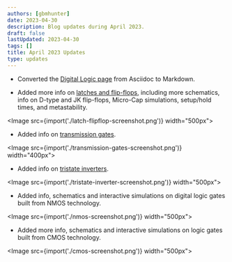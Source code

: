 ```yaml
---
authors: [gbmhunter]
date: 2023-04-30
description: Blog updates during April 2023.
draft: false
lastUpdated: 2023-04-30
tags: []
title: April 2023 Updates
type: updates
---
```


* Converted the [Digital Logic page](/electronics/circuit-design/digital-logic/) from Asciidoc to Markdown.

* Added more info on [latches and flip-flops](/electronics/circuit-design/digital-logic/latches-and-flip-flops/), including more schematics, info on D-type and JK flip-flops, Micro-Cap simulations, setup/hold times, and metastability.

<Image src={import('./latch-flipflop-screenshot.png')} width="500px"></Image>

* Added info on [transmission gates](/electronics/components/analogue-switches-transmission-gates/#transmission-gates).

<Image src={import('./transmission-gates-screenshot.png')} width="400px"></Image>

* Added info on [tristate inverters](/electronics/circuit-design/digital-logic/gates/#tristate-cmos-inverter).

<Image src={import('./tristate-inverter-screenshot.png')} width="500px"></Image>

* Added info, schematics and interactive simulations on digital logic gates built from NMOS technology.

<Image src={import('./nmos-screenshot.png')} width="500px"></Image>

* Added more info, schematics and interactive simulations on logic gates built from CMOS technology.

<Image src={import('./cmos-screenshot.png')} width="500px"></Image>
